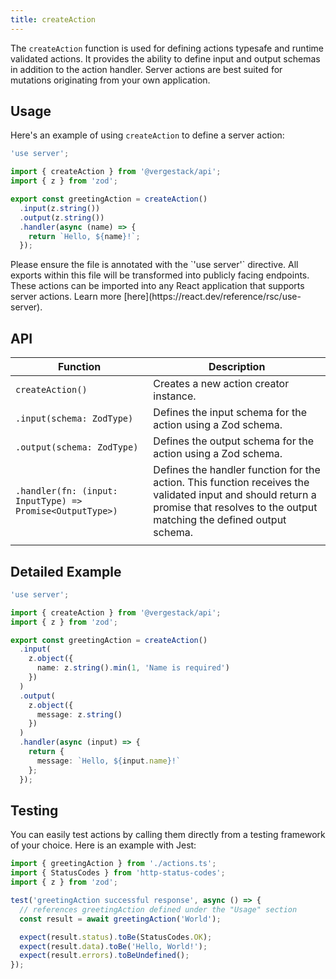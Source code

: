 ```yaml
---
title: createAction
---
```


The `createAction` function is used for defining actions typesafe and runtime validated actions. It provides the ability to define input and output schemas in addition to the action handler. Server actions are best suited for mutations originating from your own application.

## Usage

Here's an example of using `createAction` to define a server action:

```typescript title="actions.ts"
'use server';

import { createAction } from '@vergestack/api';
import { z } from 'zod';

export const greetingAction = createAction()
  .input(z.string())
  .output(z.string())
  .handler(async (name) => {
    return `Hello, ${name}!`;
  });
```

<Callout title="React Directives" type="warn">
Please ensure the file is annotated with the `'use server'` directive. All
exports within this file will be transformed into publicly facing endpoints.
These actions can be imported into any React application that supports server
actions. Learn more [here](https://react.dev/reference/rsc/use-server).

</Callout>

## API

| Function                                                  | Description                                                                                                                                                                         |
| --------------------------------------------------------- | ----------------------------------------------------------------------------------------------------------------------------------------------------------------------------------- |
| `createAction()`                                          | Creates a new action creator instance.                                                                                                                                              |
| `.input(schema: ZodType)`                                 | Defines the input schema for the action using a Zod schema.                                                                                                                         |
| `.output(schema: ZodType)`                                | Defines the output schema for the action using a Zod schema.                                                                                                                        |
| `.handler(fn: (input: InputType) => Promise<OutputType>)` | Defines the handler function for the action. This function receives the validated input and should return a promise that resolves to the output matching the defined output schema. |
|                                                           |

## Detailed Example

```typescript
'use server';

import { createAction } from '@vergestack/api';
import { z } from 'zod';

export const greetingAction = createAction()
  .input(
    z.object({
      name: z.string().min(1, 'Name is required')
    })
  )
  .output(
    z.object({
      message: z.string()
    })
  )
  .handler(async (input) => {
    return {
      message: `Hello, ${input.name}!`
    };
  });
```

## Testing

You can easily test actions by calling them directly from a testing framework of your choice. Here is an example with Jest:

```typescript title="index.test.ts"
import { greetingAction } from './actions.ts';
import { StatusCodes } from 'http-status-codes';
import { z } from 'zod';

test('greetingAction successful response', async () => {
  // references greetingAction defined under the "Usage" section
  const result = await greetingAction('World');

  expect(result.status).toBe(StatusCodes.OK);
  expect(result.data).toBe('Hello, World!');
  expect(result.errors).toBeUndefined();
});
```
